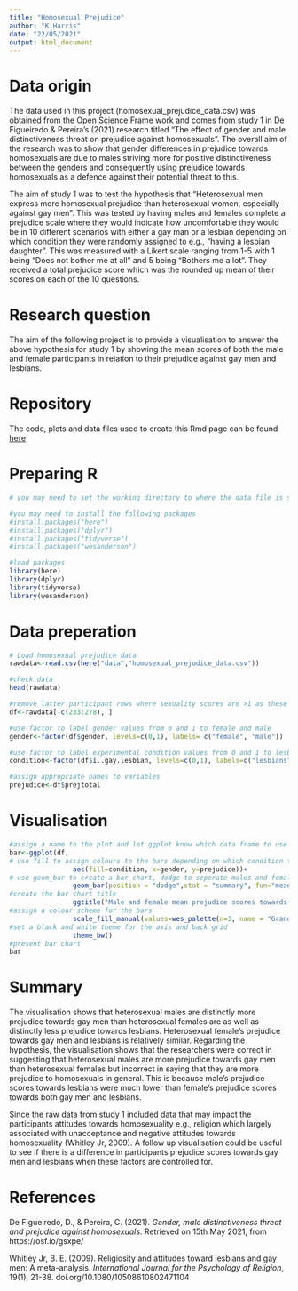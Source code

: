 ```yaml
---
title: "Homosexual Prejudice"
author: "K.Harris"
date: "22/05/2021"
output: html_document
---
```


# Data origin
The data used in this project (homosexual_prejudice_data.csv) was obtained from the Open Science Frame work and comes from study 1 in De Figueiredo & Pereira’s (2021) research titled "The effect of gender and male distinctiveness threat on prejudice against homosexuals". The overall aim of the research was to show that gender differences in prejudice towards homosexuals are due to males striving more for positive distinctiveness between the genders and consequently using prejudice towards homosexuals as a defence against their potential threat to this.

 The aim of study 1 was to test the hypothesis that “Heterosexual men express more homosexual prejudice than heterosexual women, especially against gay men”. This was tested by having males and females complete a prejudice scale where they would indicate how uncomfortable they would be in 10 different scenarios with either a gay man or a lesbian depending on which condition they were randomly assigned to e.g., “having a lesbian daughter”. This was measured with a Likert scale ranging from 1-5 with 1 being “Does not bother me at all” and 5 being “Bothers me a lot”. They received a total prejudice score which was the rounded up mean of their scores on each of the 10 questions. 
 

# Research question
The aim of the following project is to provide a visualisation to answer the above hypothesis for study 1 by showing the mean scores of both the male and female participants in relation to their prejudice against gay men and lesbians. 

# Repository    
The code, plots and data files used to create this Rmd page can be found [here](https://github.com/KierHarris/homosexual_prejudice_project)

# Preparing R 
```r
# you may need to set the working directory to where the data file is saved 
```

```r
#you may need to install the following packages
#install.packages("here")
#install.packages("dplyr")
#install.packages("tidyverse")
#install.packages("wesanderson")

#load packages
library(here)
library(dplyr)
library(tidyverse)
library(wesanderson)
```
# Data preperation
```r
# Load homosexual prejudice data
rawdata<-read.csv(here("data","homosexual_prejudice_data.csv"))

#check data
head(rawdata)

#remove latter participant rows where sexuality scores are >1 as these participants are not heterosexual and create new data file
df<-rawdata[-c(233:278), ]

#use factor to label gender values from 0 and 1 to female and male
gender<-factor(df$gender, levels=c(0,1), labels= c("female", "male"))

#use factor to label experimental condition values from 0 and 1 to lesbians and gay men
condition<-factor(df$ï..gay.lesbian, levels=c(0,1), labels=c("lesbians", "gay men"))

#assign appropriate names to variables
prejudice<-df$prejtotal

```
# Visualisation
```r
#assign a name to the plot and let ggplot know which data frame to use
bar<-ggplot(df, 
# use fill to assign colours to the bars depending on which condition the participant is in and set x and y axis
                aes(fill=condition, x=gender, y=prejudice))+
# use geom_bar to create a bar chart, dodge to seperate males and females by the condition they were in to create a grouped bar chart and mean to ensure the mean prejudice scores are included
                geom_bar(position = "dodge",stat = "summary", fun="mean", width=0.5)+
#create the bar chart title
                ggtitle("Male and female mean prejudice scores towards gay men and lesbians")+
#assign a colour scheme for the bars
                scale_fill_manual(values=wes_palette(n=3, name = "GrandBudapest2"))+ 
#set a black and white theme for the axis and back grid 
                theme_bw()
#present bar chart
bar

```




# Summary
The visualisation shows that heterosexual males are distinctly more prejudice towards gay men than heterosexual females are as well as distinctly less prejudice towards lesbians. Heterosexual female’s prejudice towards gay men and lesbians is relatively similar. Regarding the hypothesis, the visualisation shows that the researchers were correct in suggesting that heterosexual males are more prejudice towards gay men than heterosexual females but incorrect in saying that they are more prejudice to homosexuals in general. This is because male’s prejudice scores towards lesbians were much lower than female’s prejudice scores towards both gay men and lesbians. 

Since the raw data from study 1 included data that may impact the participants attitudes towards homosexuality e.g., religion which largely associated with unacceptance and negative attitudes towards homosexuality (Whitley Jr, 2009).  A follow up visualisation could be useful to see if there is a difference in participants prejudice scores towards gay men and lesbians when these factors are controlled for.

# References

De Figueiredo, D., & Pereira, C. (2021). *Gender, male distinctiveness threat and prejudice against homosexuals*. Retrieved on 15th May 2021, from https://osf.io/gsxpe/

 Whitley Jr, B. E. (2009). Religiosity and attitudes toward lesbians and gay men: A meta-analysis. *International Journal for the Psychology of Religion*, 19(1), 21-38. doi.org/10.1080/10508610802471104

